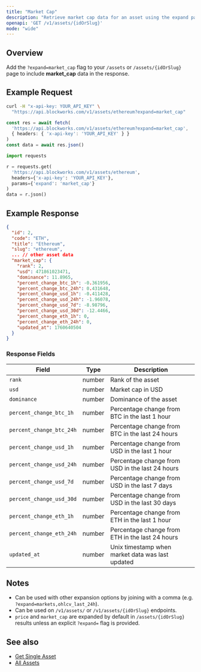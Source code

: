 ```yaml
---
title: "Market Cap"
description: "Retrieve market cap data for an asset using the expand parameter"
openapi: 'GET /v1/assets/{idOrSlug}'
mode: "wide"
---
```


## Overview

Add the `?expand=market_cap` flag to your `/assets` or `/assets/{idOrSlug}` page to include **market_cap** data in the response.

## Example Request

<CodeGroup>

```bash cURL
curl -H "x-api-key: YOUR_API_KEY" \
  "https://api.blockworks.com/v1/assets/ethereum?expand=market_cap"
```

```typescript TypeScript
const res = await fetch(
  'https://api.blockworks.com/v1/assets/ethereum?expand=market_cap',
  { headers: { 'x-api-key': 'YOUR_API_KEY' } }
)
const data = await res.json()
```

```python Python
import requests

r = requests.get(
  'https://api.blockworks.com/v1/assets/ethereum',
  headers={'x-api-key': 'YOUR_API_KEY'},
  params={'expand': 'market_cap'}
)
data = r.json()
```

</CodeGroup>

## Example Response

```json
{
  "id": 2,
  "code": "ETH",
  "title": "Ethereum",
  "slug": "ethereum",
  ... // other asset data
  "market_cap": {
    "rank": 2,
    "usd": 471861023471,
    "dominance": 11.8965,
    "percent_change_btc_1h": -0.361956,
    "percent_change_btc_24h": 0.431648,
    "percent_change_usd_1h": -0.411428,
    "percent_change_usd_24h": -1.96078,
    "percent_change_usd_7d": -8.98796,
    "percent_change_usd_30d": -12.4466,
    "percent_change_eth_1h": 0,
    "percent_change_eth_24h": 0,
    "updated_at": 1760640504
  }
}
```

### Response Fields

| Field | Type | Description |
|---|---|---|
| `rank` | number | Rank of the asset |
| `usd` | number | Market cap in USD |
| `dominance` | number | Dominance of the asset |
| `percent_change_btc_1h` | number | Percentage change from BTC in the last 1 hour |
| `percent_change_btc_24h` | number | Percentage change from BTC in the last 24 hours |
| `percent_change_usd_1h` | number | Percentage change from USD in the last 1 hour |
| `percent_change_usd_24h` | number | Percentage change from USD in the last 24 hours |
| `percent_change_usd_7d` | number | Percentage change from USD in the last 7 days |
| `percent_change_usd_30d` | number | Percentage change from USD in the last 30 days |
| `percent_change_eth_1h` | number | Percentage change from ETH in the last 1 hour |
| `percent_change_eth_24h` | number | Percentage change from ETH in the last 24 hours |
| `updated_at` | number | Unix timestamp when market data was last updated |

## Notes

- Can be used with other expansion options by joining with a comma (e.g. `?expand=markets,ohlcv_last_24h`).
- Can be used on `/v1/assets/` or `/v1/assets/{idOrSlug}` endpoints.
- `price` and `market_cap` are expanded by default in `/assets/{idOrSlug}` results unless an explicit `?expand=` flag is provided.

## See also

- [Get Single Asset](/api-reference/assets/get-single)
- [All Assets](/api-reference/assets/list)
